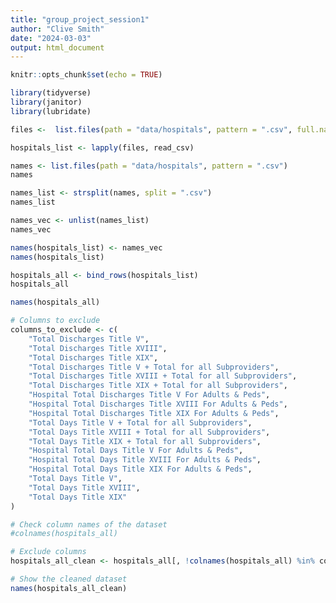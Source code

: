 ```yaml
---
title: "group_project_session1"
author: "Clive Smith"
date: "2024-03-03"
output: html_document
---
```


```r
knitr::opts_chunk$set(echo = TRUE)
```

```r
library(tidyverse)
library(janitor)
library(lubridate)
```

```r
files <-  list.files(path = "data/hospitals", pattern = ".csv", full.names = TRUE)
```

```r
hospitals_list <- lapply(files, read_csv)
```
```r
names <- list.files(path = "data/hospitals", pattern = ".csv")
names
```

```r
names_list <- strsplit(names, split = ".csv")
names_list
```
```r
names_vec <- unlist(names_list)
names_vec
```
```r
names(hospitals_list) <- names_vec
names(hospitals_list)
```

```r
hospitals_all <- bind_rows(hospitals_list)
hospitals_all
```

```r
names(hospitals_all)
```

```r
# Columns to exclude
columns_to_exclude <- c(
    "Total Discharges Title V",
    "Total Discharges Title XVIII",
    "Total Discharges Title XIX",
    "Total Discharges Title V + Total for all Subproviders",
    "Total Discharges Title XVIII + Total for all Subproviders",
    "Total Discharges Title XIX + Total for all Subproviders",
    "Hospital Total Discharges Title V For Adults & Peds",
    "Hospital Total Discharges Title XVIII For Adults & Peds",
    "Hospital Total Discharges Title XIX For Adults & Peds",
    "Total Days Title V + Total for all Subproviders",
    "Total Days Title XVIII + Total for all Subproviders",
    "Total Days Title XIX + Total for all Subproviders",
    "Hospital Total Days Title V For Adults & Peds",
    "Hospital Total Days Title XVIII For Adults & Peds",
    "Hospital Total Days Title XIX For Adults & Peds",
    "Total Days Title V",
    "Total Days Title XVIII",
    "Total Days Title XIX"
)

# Check column names of the dataset
#colnames(hospitals_all)

# Exclude columns
hospitals_all_clean <- hospitals_all[, !colnames(hospitals_all) %in% columns_to_exclude]

# Show the cleaned dataset
names(hospitals_all_clean)
```


